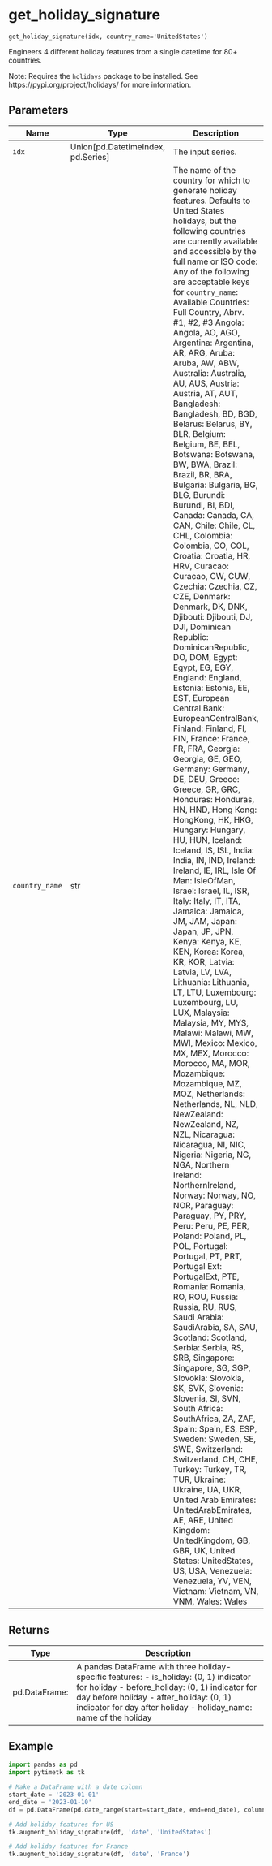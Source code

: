 # get_holiday_signature { #pytimetk.get_holiday_signature }

`get_holiday_signature(idx, country_name='UnitedStates')`

Engineers 4 different holiday features from a single datetime for 80+ countries.

Note: Requires the `holidays` package to be installed. See 
https://pypi.org/project/holidays/ for more information.

## Parameters

| Name           | Type                                 | Description                                                                                                                                                                                                                                                                                                                                                                                                                                                                                                                                                                                                                                                                                                                                                                                                                                                                                                                                                                                                                                                                                                                                                                                                                                                                                                                                                                                                                                                                                                                                                                                                                                                                                                                                                                                                                                                                                                                                                                                                                                                                                                                                                                                                                                                                                                                                                                                                                                                                                                                                                                                                                                                                                                                                                                                                                                                                                                                                                                                                                                                                                                                                                                                                                                                                                                                                                                                                                                                                                                                                                                                                                                                                                                                                                                                                                                                                                                                                                                                                                                                                                                                                                                                                                                                                                                                                                                                                                                                                                                                                                                                                                                                                                                                                                                                                                                                                                                                                                                                                                                                                                                                                                                                                                                                        | Default          |
|----------------|--------------------------------------|--------------------------------------------------------------------------------------------------------------------------------------------------------------------------------------------------------------------------------------------------------------------------------------------------------------------------------------------------------------------------------------------------------------------------------------------------------------------------------------------------------------------------------------------------------------------------------------------------------------------------------------------------------------------------------------------------------------------------------------------------------------------------------------------------------------------------------------------------------------------------------------------------------------------------------------------------------------------------------------------------------------------------------------------------------------------------------------------------------------------------------------------------------------------------------------------------------------------------------------------------------------------------------------------------------------------------------------------------------------------------------------------------------------------------------------------------------------------------------------------------------------------------------------------------------------------------------------------------------------------------------------------------------------------------------------------------------------------------------------------------------------------------------------------------------------------------------------------------------------------------------------------------------------------------------------------------------------------------------------------------------------------------------------------------------------------------------------------------------------------------------------------------------------------------------------------------------------------------------------------------------------------------------------------------------------------------------------------------------------------------------------------------------------------------------------------------------------------------------------------------------------------------------------------------------------------------------------------------------------------------------------------------------------------------------------------------------------------------------------------------------------------------------------------------------------------------------------------------------------------------------------------------------------------------------------------------------------------------------------------------------------------------------------------------------------------------------------------------------------------------------------------------------------------------------------------------------------------------------------------------------------------------------------------------------------------------------------------------------------------------------------------------------------------------------------------------------------------------------------------------------------------------------------------------------------------------------------------------------------------------------------------------------------------------------------------------------------------------------------------------------------------------------------------------------------------------------------------------------------------------------------------------------------------------------------------------------------------------------------------------------------------------------------------------------------------------------------------------------------------------------------------------------------------------------------------------------------------------------------------------------------------------------------------------------------------------------------------------------------------------------------------------------------------------------------------------------------------------------------------------------------------------------------------------------------------------------------------------------------------------------------------------------------------------------------------------------------------------------------------------------------------------------------------------------------------------------------------------------------------------------------------------------------------------------------------------------------------------------------------------------------------------------------------------------------------------------------------------------------------------------------------------------------------------------------------------------------------------------------------------------------------|------------------|
| `idx`          | Union\[pd.DatetimeIndex, pd.Series\] | The input series.                                                                                                                                                                                                                                                                                                                                                                                                                                                                                                                                                                                                                                                                                                                                                                                                                                                                                                                                                                                                                                                                                                                                                                                                                                                                                                                                                                                                                                                                                                                                                                                                                                                                                                                                                                                                                                                                                                                                                                                                                                                                                                                                                                                                                                                                                                                                                                                                                                                                                                                                                                                                                                                                                                                                                                                                                                                                                                                                                                                                                                                                                                                                                                                                                                                                                                                                                                                                                                                                                                                                                                                                                                                                                                                                                                                                                                                                                                                                                                                                                                                                                                                                                                                                                                                                                                                                                                                                                                                                                                                                                                                                                                                                                                                                                                                                                                                                                                                                                                                                                                                                                                                                                                                                                                                  | _required_       |
| `country_name` | str                                  | The name of the country for which to generate holiday features. Defaults  to United States holidays, but the following countries are currently  available and accessible by the full name or ISO code:      Any of the following are acceptable keys for `country_name`:      Available Countries:    Full Country, Abrv. #1,   #2,   #3     Angola:                 Angola,             AO,   AGO,      Argentina:              Argentina,          AR,   ARG,     Aruba:                  Aruba,              AW,   ABW,     Australia:              Australia,          AU,   AUS,      Austria:                Austria,            AT,   AUT,      Bangladesh:             Bangladesh,         BD,   BGD,     Belarus:                Belarus,            BY,   BLR,     Belgium:                Belgium,            BE,   BEL,     Botswana:               Botswana,           BW,   BWA,     Brazil:                 Brazil,             BR,   BRA,     Bulgaria:               Bulgaria,           BG,   BLG,     Burundi:                Burundi,            BI,   BDI,     Canada:                 Canada,             CA,   CAN,     Chile:                  Chile,              CL,   CHL,     Colombia:               Colombia,           CO,   COL,     Croatia:                Croatia,            HR,   HRV,     Curacao:                Curacao,            CW,   CUW,     Czechia:                Czechia,            CZ,   CZE,     Denmark:                Denmark,            DK,   DNK,     Djibouti:               Djibouti,           DJ,   DJI,     Dominican Republic:     DominicanRepublic,  DO,   DOM,     Egypt:                  Egypt,              EG,   EGY,     England:                England,     Estonia:                Estonia,            EE,   EST,     European Central Bank:  EuropeanCentralBank,     Finland:                Finland,            FI,   FIN,     France:                 France,             FR,   FRA,     Georgia:                Georgia,            GE,   GEO,     Germany:                Germany,            DE,   DEU,     Greece:                 Greece,             GR,   GRC,     Honduras:               Honduras,           HN,   HND,     Hong Kong:              HongKong,           HK,   HKG,     Hungary:                Hungary,            HU,   HUN,     Iceland:                Iceland,            IS,   ISL,     India:                  India,              IN,   IND,     Ireland:                Ireland,            IE,   IRL,     Isle Of Man:            IsleOfMan,     Israel:                 Israel,             IL,   ISR,     Italy:                  Italy,              IT,   ITA,     Jamaica:                Jamaica,            JM,   JAM,     Japan:                  Japan,              JP,   JPN,     Kenya:                  Kenya,              KE,   KEN,     Korea:                  Korea,              KR,   KOR,     Latvia:                 Latvia,             LV,   LVA,     Lithuania:              Lithuania,          LT,   LTU,     Luxembourg:             Luxembourg,         LU,   LUX,     Malaysia:               Malaysia,           MY,   MYS,     Malawi:                 Malawi,             MW,   MWI,     Mexico:                 Mexico,             MX,   MEX,     Morocco:                Morocco,            MA,   MOR,     Mozambique:             Mozambique,         MZ,   MOZ,     Netherlands:            Netherlands,        NL,   NLD,     NewZealand:             NewZealand,         NZ,   NZL,     Nicaragua:              Nicaragua,          NI,   NIC,     Nigeria:                Nigeria,            NG,   NGA,     Northern Ireland:       NorthernIreland,     Norway:                 Norway,             NO,   NOR,     Paraguay:               Paraguay,           PY,   PRY,     Peru:                   Peru,               PE,   PER,     Poland:                 Poland,             PL,   POL,     Portugal:               Portugal,           PT,   PRT,     Portugal Ext:           PortugalExt,        PTE,     Romania:                Romania,            RO,   ROU,     Russia:                 Russia,             RU,   RUS,     Saudi Arabia:           SaudiArabia,        SA,   SAU,     Scotland:               Scotland,     Serbia:                 Serbia,             RS,   SRB,     Singapore:              Singapore,          SG,   SGP,     Slovokia:               Slovokia,           SK,   SVK,     Slovenia:               Slovenia,           SI,   SVN,     South Africa:           SouthAfrica,        ZA,   ZAF,     Spain:                  Spain,              ES,   ESP,     Sweden:                 Sweden,             SE,   SWE,      Switzerland:            Switzerland,        CH,   CHE,     Turkey:                 Turkey,             TR,   TUR,     Ukraine:                Ukraine,            UA,   UKR,     United Arab Emirates:   UnitedArabEmirates, AE,   ARE,     United Kingdom:         UnitedKingdom,      GB,   GBR,   UK,     United States:          UnitedStates,       US,   USA,     Venezuela:              Venezuela,          YV,   VEN,     Vietnam:                Vietnam,            VN,   VNM,     Wales:                  Wales | `'UnitedStates'` |

## Returns

| Type          | Description                                                                                                                                                                                                                                               |
|---------------|-----------------------------------------------------------------------------------------------------------------------------------------------------------------------------------------------------------------------------------------------------------|
| pd.DataFrame: | A pandas DataFrame with three holiday-specific features: - is_holiday: (0, 1) indicator for holiday - before_holiday: (0, 1) indicator for day before holiday - after_holiday: (0, 1) indicator for day after holiday - holiday_name: name of the holiday |

## Example

```python
import pandas as pd
import pytimetk as tk

# Make a DataFrame with a date column
start_date = '2023-01-01'
end_date = '2023-01-10'
df = pd.DataFrame(pd.date_range(start=start_date, end=end_date), columns=['date'])

# Add holiday features for US
tk.augment_holiday_signature(df, 'date', 'UnitedStates')
```

```python
# Add holiday features for France
tk.augment_holiday_signature(df, 'date', 'France')
```